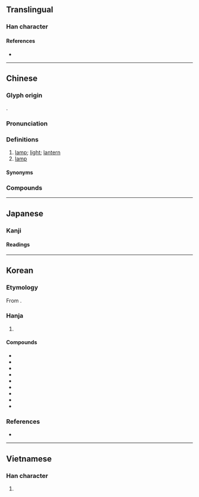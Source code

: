 {{also|灯}}
{{character info}}
==Translingual==
{{ja-forms|[[灯]]|[[灯]]|[[燈]]}}

===Han character===
{{Han char|rn=86|rad=火|as=12|sn=16|four=92818|canj=FNOT|ids=⿰火登}}

====References====
* {{Han ref|kx=0682.140|dkj=19402|dj=1094.100|hdz=32238.110|uh=71C8|ud=29128|bh=BF4F|bd=48975}}

----

==Chinese==
{{zh-forms|s=灯}}

===Glyph origin===
{{Han etym}}
{{Han compound|火|登|c1=s|c2=p|t1=candlelight|ls=psc}}.

===Pronunciation===
{{zh-pron
|m=dēng,dēn,er=y,2nb=shangkouzi pronunciation
|ma=Zh-dēng.ogg
|m-s=
|dg=
|c=dang1
|c-t=ang1,ang1*
|g=
|h=pfs=tên;gd=dên1
|j=deng1
|mb=dáing
|md=dĭng/dĕng
|md_note=dĭng - colloquial; dĕng - literary
|mn=teng
|mn-t=dêng1
|w=1ten
|x=den1
|mc=y
|oc=y
|cat=n
}}

===Definitions===
{{zh-hanzi}}

# [[lamp]]; [[light]]; [[lantern]] {{gloss|for illumination}} {{zh-mw|m,c,h:盞|c:眼|mn:支}}
# [[lamp]] {{gloss|for heating}}

====Synonyms====
{{zh-dial}}

===Compounds===
{{zh-der|燈泡|電燈|照明燈|燈塔|燈光|燈源|日光燈|七星燈|丈八燈臺|上燈|九蓮燈|五燈會元|亮紅燈|佛燈|保險燈|信號燈|傳燈|傳燈錄|元燈|充氣燈泡|光明燈|剪燈新話|取燈兒|吊燈|吹燈|吹燈兒|噴燈|回燈|壁燈|天燈|太谷燈|太陽燈|孔明燈|孤燈挑盡|安全燈|宮燈|宮燈花|寶蓮燈|寶軒燈|幻燈|幻燈機|幻燈片|弧光燈|張燈掛彩|張燈結彩|張燈結綵|影不離燈|影燈|息燈|懸燈結彩|戳燈|打燈虎|打燈謎|拜燈節|挂燈結綵|挑燈|挑燈夜戰|挑燈撥火|捕蚊燈|捕蟲燈|掌燈|掌燈時分|掛燈|掛燈結彩|掛紅燈|探照燈|提燈|摩電燈|撲燈蛾|放水燈|放河燈|放燈|斗燈|料絲燈|方向燈|明燈|晏燈|暗室逢燈|桅燈|桌燈|檯燈|殘燈末廟|氖燈|水晶燈籠|水燈|水銀燈|汽油燈|汽燈|河燈|油燈|油盡燈枯|法燈|泡燈|洋燈|浪蕩燈|海燈|炮打燈兒|煙燈|煤氣燈|煤油燈|熄燈|熒光燈|燃燈佛|燈下|燈事|燈傘|燈光燦爛|燈具|燈夕|燈宵|燈山|燈市|燈座|燈彩|燈心|燈心絨|燈心草|燈掛|燈控|燈會|燈期|燈檠|燈毬|燈油|燈油錢|燈淺無油|燈火|燈火之資|燈火店|燈火萬家|燈火管制|燈火輝煌|燈火通明|燈火闌珊|燈炷|燈煤|燈燭|燈燭熒煌|燈燭輝煌|燈盞|燈盞熒熒|燈節|燈管|燈篙|燈籠|燈籠褲|燈紅酒綠|燈絲|燈綵|燈罩|燈膽|燈臺|燈船|燈色|燈芯|燈花|燈苗|燈草|燈虎|燈號|燈蛾|燈蛾撲火|燈語|燈謎|燈頭|燈飾|猜燈|琉璃燈|白熱電燈|白熾燈|白熾電燈|皮燈毬|皮燈籠|省油燈|省油的燈|瞎子點燈|矗燈|磨電燈|礦燈|萬家燈火|篝燈|紅燈|紅燈綠酒|紅綠燈|紗燈|紗罩燈|紙燈|綠燈|綠燈戶|綽燈|美人燈兒|美孚燈|美術燈|聚光燈|腳燈|航行燈|花燈|花燈戲|茶燈|荷花燈|菜油燈|華燈|華燈初上|藍普燈|號燈|號誌燈|螢光燈|蠟燈|行燈|街燈|試燈|誘蟲燈|諸葛燈|豎燈篙|走馬燈|跑馬燈|路燈|車燈|轉燈|逛燈|過眼風燈|酒精燈|酒綠燈紅|鎂光燈|鎢絲燈|長明燈|閃光燈|開紅燈|闖紅燈|闖黃燈|關燈|隨身燈|雪案螢燈|電氣燈|電燈柱|電燈泡|電石燈|霓虹燈|青燈黃卷|頭燈|風燈|風雨燈|香燈|馬燈|馬燈調|馬騎燈|鬧龍燈|鬼吹燈|鴛鴦燈|鹵素燈|黃卷青燈|黃燈|黑漆皮燈|黑燈下火|黑燈瞎火|點灶燈|點燈|龍燈|龍燈舞|冰燈|南瓜燈|傑克南瓜燈|青紅燈:chheⁿ-âng-teng}}

{{zh-cat|Beginning}}

----

==Japanese==

===Kanji===
{{ja-kanji|grade=n|shin=灯|rs=火12}}

====Readings====
{{ja-readings
|goon=とう
|kanon=とう
|kanyoon=とん
|kun=あかり-, ともしび-, とも-す, ひ-, ほ-
|nanori=
}}

----

==Korean==

===Etymology===
From {{der|ko|ltc|-}} {{ltc-l|燈}}. {{hanja-hunmong|드ᇰ|tung|器皿}}

===Hanja===
{{ko-hanja-search}}
{{ko-hanja|등|등}}

# {{hanja form of|등|[[lamp]], [[lantern]], [[light]]}}

====Compounds====
{{der-top3|Compounds}}
* {{ko-l|등광|燈光|[[lamp]] [[light]]}}
* {{ko-l|등탑|燈塔|[[tower]] with [[lamp]]}}
* {{ko-l|등대|燈臺|[[lighthouse]]}}
* {{ko-l|등유|燈油|[[lamp]] [[oil]]}}
* {{ko-l|등화|燈火|[[lamp]] [[light]]}}
* {{ko-l|등잔|燈盞|[[oil lamp]]}}
* {{ko-l|전등|電燈|[[electric]] [[lamp]]}}
* {{ko-l|신호등|信號燈|[[traffic lights]]}}
* {{ko-l|가로등|街路燈|[[streetlamp]]}}
{{der-bottom}}

===References===
* {{R:hanjadoc|6888}}

----

==Vietnamese==

===Han character===
{{vi-readings|reading=đăng|rs=火12}}

# {{rfdef|vi|sort=火12}}
